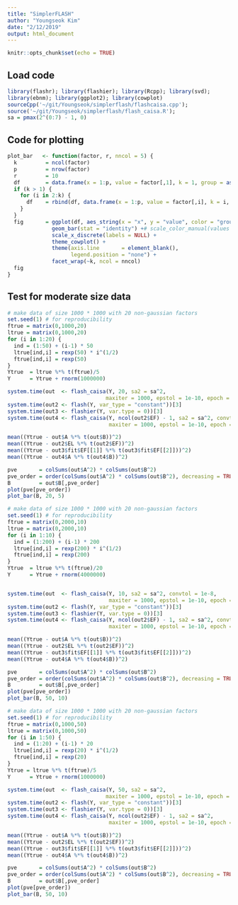 ```yaml
---
title: "SimplerFLASH"
author: "Youngseok Kim"
date: "2/12/2019"
output: html_document
---
```


```r
knitr::opts_chunk$set(echo = TRUE)
```

## Load code

```r
library(flashr); library(flashier); library(Rcpp); library(svd);
library(ebnm); library(ggplot2); library(cowplot)
sourceCpp('~/git/Youngseok/simplerflash/flashcaisa.cpp');
source('~/git/Youngseok/simplerflash/flash_caisa.R');
sa = pmax(2^(0:7) - 1, 0)
```

## Code for plotting

```r
plot_bar   <- function(factor, r, nncol = 5) {
  k         = ncol(factor)
  p         = nrow(factor)
  r         = 10
  df        = data.frame(x = 1:p, value = factor[,1], k = 1, group = as.factor(rep(1:r, each = p/r)))
  if (k > 1) {
    for (i in 2:k) {
      df    = rbind(df, data.frame(x = 1:p, value = factor[,i], k = i, group = as.factor(rep(1:r, each = p/r))))
    }
  }
  fig       = ggplot(df, aes_string(x = "x", y = "value", color = "group")) +
              geom_bar(stat = "identity") +# scale_color_manual(values = b[1:r]) +
              scale_x_discrete(labels = NULL) +
              theme_cowplot() +
              theme(axis.line       = element_blank(),
                    legend.position = "none") +
              facet_wrap(~k, ncol = nncol)
  fig
}
```

## Test for moderate size data

```r
# make data of size 1000 * 1000 with 20 non-gaussian factors
set.seed(1) # for reproducibility
ftrue = matrix(0,1000,20)
ltrue = matrix(0,1000,20)
for (i in 1:20) {
  ind = (1:50) + (i-1) * 50
  ltrue[ind,i] = rexp(50) * i^(1/2)
  ftrue[ind,i] = rexp(50)
}
Ytrue  = ltrue %*% t(ftrue)/5
Y      = Ytrue + rnorm(1000000)

system.time(out  <- flash_caisa(Y, 20, sa2 = sa^2,
                               maxiter = 1000, epstol = 1e-10, epoch = 2))[3]
system.time(out2 <- flash(Y, var_type = "constant"))[3]
system.time(out3 <- flashier(Y, var.type = 0))[3]
system.time(out4 <- flash_caisa(Y, ncol(out2$EF) - 1, sa2 = sa^2, convtol = 1e-8,
                                maxiter = 1000, epstol = 1e-10, epoch = 2))[3]

mean((Ytrue - out$A %*% t(out$B))^2)
mean((Ytrue - out2$EL %*% t(out2$EF))^2)
mean((Ytrue - out3$fit$EF[[1]] %*% t(out3$fit$EF[[2]]))^2)
mean((Ytrue - out4$A %*% t(out4$B))^2)
```

```r
pve       = colSums(out$A^2) * colSums(out$B^2)
pve_order = order(colSums(out$A^2) * colSums(out$B^2), decreasing = TRUE)
B         = out$B[,pve_order]
plot(pve[pve_order])
plot_bar(B, 20, 5)
```

```r
# make data of size 1000 * 1000 with 20 non-gaussian factors
set.seed(1) # for reproducibility
ftrue = matrix(0,2000,10)
ltrue = matrix(0,2000,10)
for (i in 1:10) {
  ind = (1:200) + (i-1) * 200
  ltrue[ind,i] = rexp(200) * i^(1/2)
  ftrue[ind,i] = rexp(200)
}
Ytrue  = ltrue %*% t(ftrue)/20
Y      = Ytrue + rnorm(4000000)


system.time(out  <- flash_caisa(Y, 10, sa2 = sa^2, convtol = 1e-8,
                                maxiter = 1000, epstol = 1e-10, epoch = 2))[3]
system.time(out2 <- flash(Y, var_type = "constant"))[3]
system.time(out3 <- flashier(Y, var.type = 0))[3]
system.time(out4 <- flash_caisa(Y, ncol(out2$EF) - 1, sa2 = sa^2, convtol = 1e-8,
                                maxiter = 1000, epstol = 1e-10, epoch = 2))[3]

mean((Ytrue - out$A %*% t(out$B))^2)
mean((Ytrue - out2$EL %*% t(out2$EF))^2)
mean((Ytrue - out3$fit$EF[[1]] %*% t(out3$fit$EF[[2]]))^2)
mean((Ytrue - out4$A %*% t(out4$B))^2)
```

```r
pve       = colSums(out$A^2) * colSums(out$B^2)
pve_order = order(colSums(out$A^2) * colSums(out$B^2), decreasing = TRUE)
B         = out$B[,pve_order]
plot(pve[pve_order])
plot_bar(B, 50, 10)
```

```r
# make data of size 1000 * 1000 with 20 non-gaussian factors
set.seed(1) # for reproducibility
ftrue = matrix(0,1000,50)
ltrue = matrix(0,1000,50)
for (i in 1:50) {
  ind = (1:20) + (i-1) * 20
  ltrue[ind,i] = rexp(20) * i^(1/2)
  ftrue[ind,i] = rexp(20)
}
Ytrue = ltrue %*% t(ftrue)/5
Y      = Ytrue + rnorm(1000000)

system.time(out  <- flash_caisa(Y, 50, sa2 = sa^2,
                               maxiter = 1000, epstol = 1e-10, epoch = 2))[3]
system.time(out2 <- flash(Y, var_type = "constant"))[3]
system.time(out3 <- flashier(Y, var.type = 0))[3]
system.time(out4 <- flash_caisa(Y, ncol(out2$EF) - 1, sa2 = sa^2,
                                maxiter = 1000, epstol = 1e-10, epoch = 2))[3]

mean((Ytrue - out$A %*% t(out$B))^2)
mean((Ytrue - out2$EL %*% t(out2$EF))^2)
mean((Ytrue - out3$fit$EF[[1]] %*% t(out3$fit$EF[[2]]))^2)
mean((Ytrue - out4$A %*% t(out4$B))^2)
```

```r
pve       = colSums(out$A^2) * colSums(out$B^2)
pve_order = order(colSums(out$A^2) * colSums(out$B^2), decreasing = TRUE)
B         = out$B[,pve_order]
plot(pve[pve_order])
plot_bar(B, 50, 10)
```


```r
```